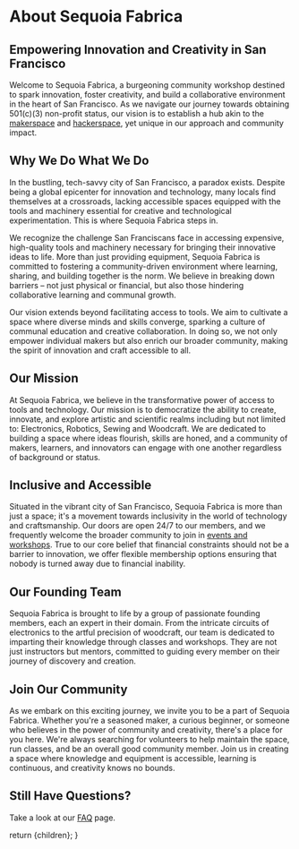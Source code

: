 
# About Sequoia Fabrica

## Empowering Innovation and Creativity in San Francisco

Welcome to Sequoia Fabrica, a burgeoning community workshop destined to spark innovation, foster creativity, and build a collaborative environment in the heart of San Francisco. As we navigate our journey towards obtaining 501(c)(3) non-profit status, our vision is to establish a hub akin to the [makerspace](https://www.makerspaces.com/what-is-a-makerspace/) and [hackerspace](hackerspaces.org), yet unique in our approach and community impact.

## Why We Do What We Do

In the bustling, tech-savvy city of San Francisco, a paradox exists. Despite being a global epicenter for innovation and technology, many locals find themselves at a crossroads, lacking accessible spaces equipped with the tools and machinery essential for creative and technological experimentation. This is where Sequoia Fabrica steps in.

We recognize the challenge San Franciscans face in accessing expensive, high-quality tools and machinery necessary for bringing their innovative ideas to life. More than just providing equipment, Sequoia Fabrica is committed to fostering a community-driven environment where learning, sharing, and building together is the norm. We believe in breaking down barriers – not just physical or financial, but also those hindering collaborative learning and communal growth.

Our vision extends beyond facilitating access to tools. We aim to cultivate a space where diverse minds and skills converge, sparking a culture of communal education and creative collaboration. In doing so, we not only empower individual makers but also enrich our broader community, making the spirit of innovation and craft accessible to all.

## Our Mission

At Sequoia Fabrica, we believe in the transformative power of access to tools and technology. Our mission is to democratize the ability to create, innovate, and explore artistic and scientific realms including but not limited to: Electronics, Robotics, Sewing and Woodcraft. We are dedicated to building a space where ideas flourish, skills are honed, and a community of makers, learners, and innovators can engage with one another regardless of background or status.

## Inclusive and Accessible

Situated in the vibrant city of San Francisco, Sequoia Fabrica is more than just a space; it's a movement towards inclusivity in the world of technology and craftsmanship. Our doors are open 24/7 to our members, and we frequently welcome the broader community to join in [events and workshops](./events). True to our core belief that financial constraints should not be a barrier to innovation, we offer flexible membership options ensuring that nobody is turned away due to financial inability.

## Our Founding Team

Sequoia Fabrica is brought to life by a group of passionate founding members, each an expert in their domain. From the intricate circuits of electronics to the artful precision of woodcraft, our team is dedicated to imparting their knowledge through classes and workshops. They are not just instructors but mentors, committed to guiding every member on their journey of discovery and creation.

## Join Our Community

As we embark on this exciting journey, we invite you to be a part of Sequoia Fabrica. Whether you're a seasoned maker, a curious beginner, or someone who believes in the power of community and creativity, there's a place for you here. We're always searching for volunteers to help maintain the space, run classes, and be an overall good community member. Join us in creating a space where knowledge and equipment is accessible, learning is continuous, and creativity knows no bounds.

## Still Have Questions?

Take a look at our [FAQ](./faq) page.

  return <DocumentLayout>{children}</DocumentLayout>;
}